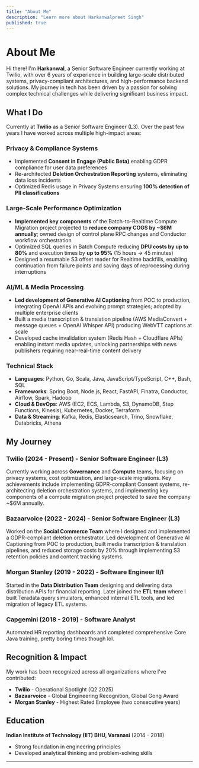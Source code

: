 ```yaml
---
title: "About Me"
description: "Learn more about Harkanwalpreet Singh"
published: true
---
```


# About Me

Hi there! I'm **Harkanwal**, a Senior Software Engineer currently working at Twilio, with over 6 years of experience in building large-scale distributed systems, privacy-compliant architectures, and high-performance backend solutions. My journey in tech has been driven by a passion for solving complex technical challenges while delivering significant business impact.

## What I Do

Currently at **Twilio** as a Senior Software Engineer (L3). Over the past few years I have worked across multiple high-impact areas:

### Privacy & Compliance Systems
- Implemented **Consent in Engage (Public Beta)** enabling GDPR compliance for user data preferences
- Re-architected **Deletion Orchestration Reporting** systems, eliminating data loss incidents
- Optimized Redis usage in Privacy Systems ensuring **100% detection of PII classifications**

### Large-Scale Performance Optimization
- **Implemented key components** of the Batch-to-Realtime Compute Migration project projected to **reduce company COGS by ~$6M annually**; owned design of control plane RPC changes and Conductor workflow orchestration
- Optimized SQL queries in Batch Compute reducing **DPU costs by up to 80%** and execution times by **up to 95%** (15 hours → 45 minutes)
- Designed a resumable S3 offset reader for Realtime backfills, enabling continuation from failure points and saving days of reprocessing during interruptions

### AI/ML & Media Processing
- **Led development of Generative AI Captioning** from POC to production, integrating OpenAI APIs and evolving prompt strategies; adopted by multiple enterprise clients
- Built a media transcription & translation pipeline (AWS MediaConvert + message queues + OpenAI Whisper API) producing WebVTT captions at scale
- Developed cache invalidation system (Redis Hash + Cloudflare APIs) enabling instant media updates, unlocking partnerships with news publishers requiring near-real-time content delivery

### Technical Stack
- **Languages**: Python, Go, Scala, Java, JavaScript/TypeScript, C++, Bash, SQL
- **Frameworks**: Spring Boot, Node.js, React, FastAPI, Finatra, Conductor, Airflow, Spark, Hadoop
- **Cloud & DevOps**: AWS (EC2, ECS, Lambda, S3, DynamoDB, Step Functions, Kinesis), Kubernetes, Docker, Terraform
- **Data & Streaming**: Kafka, Redis, Elasticsearch, Trino, Snowflake, Databricks, Athena

## My Journey

### Twilio (2024 - Present) - Senior Software Engineer (L3)
Currently working across **Governance** and **Compute** teams, focusing on privacy systems, cost optimization, and large-scale migrations. Key achievements include implementing GDPR-compliant Consent systems, re-architecting deletion orchestration systems, and implementing key components of a compute migration project projected to save the company ~$6M annually.

### Bazaarvoice (2022 - 2024) - Senior Software Engineer (L3)
Worked on the **Social Commerce Team** where I designed and implemented a GDPR-compliant deletion orchestrator. Led development of Generative AI Captioning from POC to production, built media transcription & translation pipelines, and reduced storage costs by 20% through implementing S3 retention policies and content tracking systems.

### Morgan Stanley (2019 - 2022) - Software Engineer II/I
Started in the **Data Distribution Team** designing and delivering data distribution APIs for financial reporting. Later joined the **ETL team** where I built Teradata query simulators, enhanced internal ETL tools, and led migration of legacy ETL systems.

### Capgemini (2018 - 2019) - Software Analyst
Automated HR reporting dashboards and completed comprehensive Core Java training, pretty boring times though lol.

## Recognition & Impact

My work has been recognized across all organizations where I've contributed:

- **Twilio** - Operational Spotlight (Q2 2025)
- **Bazaarvoice** - Global Engineering Recognition, Global Gong Award  
- **Morgan Stanley** - Highest Rated Employee (two consecutive years)

## Education

**Indian Institute of Technology (IIT) BHU, Varanasi** (2014 - 2018)
- Strong foundation in engineering principles
- Developed analytical thinking and problem-solving skills

---